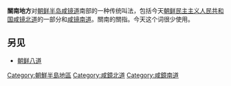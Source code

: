 {{Infobox Korean name|context=north
|hangul=관남
|hanja=關南
|rr=Gwannam
|mr=Kwannam
|}}
'''關南地方'''对[[朝鲜半岛|朝鲜半岛]][[咸镜道|咸镜道]]南部的一种传统叫法，包括今天[[朝鲜民主主义人民共和国|朝鲜民主主义人民共和国]][[咸镜北道|咸镜北道]]的一部分和[[咸镜南道|咸镜南道]]。關南的關指{{link-ja|摩天嶺山脉|摩天嶺山脈}}。今天这个词很少使用。

==另见==
*[[朝鲜八道|朝鲜八道]]


{{coord missing|North Korea}}

[[Category:朝鮮半島地區|Category:朝鮮半島地區]]
[[Category:咸鏡北道|Category:咸鏡北道]]
[[Category:咸鏡南道|Category:咸鏡南道]]
{{朝鲜半岛地方区分}}
